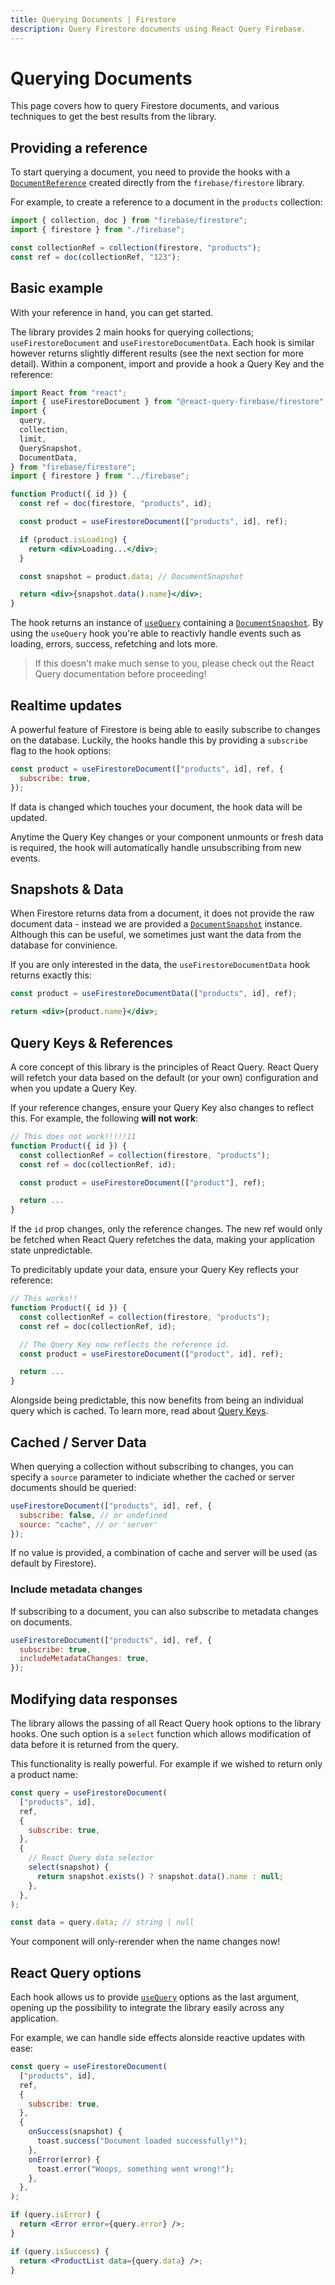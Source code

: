 ```yaml
---
title: Querying Documents | Firestore
description: Query Firestore documents using React Query Firebase.
---
```


# Querying Documents

This page covers how to query Firestore documents, and various techniques
to get the best results from the library.

## Providing a reference

To start querying a document, you need to provide the hooks with a
[`DocumentReference`](https://firebase.google.com/docs/reference/js/firestore_.documentreference)
created directly from the `firebase/firestore` library.

For example, to create a reference to a document in the `products` collection:

```js
import { collection, doc } from "firebase/firestore";
import { firestore } from "./firebase";

const collectionRef = collection(firestore, "products");
const ref = doc(collectionRef, "123");
```

## Basic example

With your reference in hand, you can get started.

The library provides 2 main hooks for querying collections; `useFirestoreDocument` and `useFirestoreDocumentData`.
Each hook is similar however returns slightly different results (see the next section for more detail).
Within a component, import and provide a hook a Query Key and the reference:

```jsx
import React from "react";
import { useFirestoreDocument } from "@react-query-firebase/firestore";
import {
  query,
  collection,
  limit,
  QuerySnapshot,
  DocumentData,
} from "firebase/firestore";
import { firestore } from "../firebase";

function Product({ id }) {
  const ref = doc(firestore, "products", id);

  const product = useFirestoreDocument(["products", id], ref);

  if (product.isLoading) {
    return <div>Loading...</div>;
  }

  const snapshot = product.data; // DocumentSnapshot

  return <div>{snapshot.data().name}</div>;
}
```

The hook returns an instance of [`useQuery`](https://react-query.tanstack.com/reference/useQuery)
containing a [`DocumentSnapshot`](https://firebase.google.com/docs/reference/js/firestore_.documentsnapshot).
By using the `useQuery` hook you're able to reactivly handle events such as loading, errors, success, refetching and lots more.

> If this doesn't make much sense to you, please check out the React Query documentation before proceeding!

## Realtime updates

A powerful feature of Firestore is being able to easily subscribe to changes on the database. Luckily,
the hooks handle this by providing a `subscribe` flag to the hook options:

```js
const product = useFirestoreDocument(["products", id], ref, {
  subscribe: true,
});
```

If data is changed which touches your document, the hook data will be updated.

Anytime the Query Key changes or your component unmounts or fresh data is required,
the hook will automatically handle unsubscribing from new events.

## Snapshots & Data

When Firestore returns data from a document, it does not provide the raw document data - instead
we are provided a [`DocumentSnapshot`](https://firebase.google.com/docs/reference/js/firestore_.documentsnapshot) instance.
Although this can be useful, we sometimes just want the data from the database for convinience.

If you are only interested in the data, the `useFirestoreDocumentData` hook returns exactly this:

```jsx
const product = useFirestoreDocumentData(["products", id], ref);

return <div>{product.name}</div>;
```

## Query Keys & References

A core concept of this library is the principles of React Query. React Query will
refetch your data based on the default (or your own) configuration and when you update
a Query Key.

If your reference changes, ensure your Query Key also changes to reflect this. For example,
the following **will not work**:

```jsx
// This does not work!!!!!11
function Product({ id }) {
  const collectionRef = collection(firestore, "products");
  const ref = doc(collectionRef, id);

  const product = useFirestoreDocument(["product"], ref);

  return ...
}
```

If the `id` prop changes, only the reference changes. The new ref would only be fetched when
React Query refetches the data, making your application state unpredictable.

To predicitably update your data, ensure your Query Key reflects your reference:

```jsx
// This works!!
function Product({ id }) {
  const collectionRef = collection(firestore, "products");
  const ref = doc(collectionRef, id);

  // The Query Key now reflects the reference id.
  const product = useFirestoreDocument(["product", id], ref);

  return ...
}
```

Alongside being predictable, this now benefits from being an individual query
which is cached. To learn more, read about [Query Keys](https://react-query.tanstack.com/guides/query-keys).

## Cached / Server Data

When querying a collection without subscribing to changes, you
can specify a `source` parameter to indiciate whether the
cached or server documents should be queried:

```js
useFirestoreDocument(["products", id], ref, {
  subscribe: false, // or undefined
  source: "cache", // or 'server'
});
```

If no value is provided, a combination of cache and server will be used (as default by Firestore).

### Include metadata changes

If subscribing to a document, you can also subscribe to metadata changes on
documents.

```js
useFirestoreDocument(["products", id], ref, {
  subscribe: true,
  includeMetadataChanges: true,
});
```

## Modifying data responses

The library allows the passing of all React Query hook options to the library hooks.
One such option is a `select` function which allows modification of data before it is
returned from the query.

This functionality is really powerful. For example if we wished to return only a product name:

```js
const query = useFirestoreDocument(
  ["products", id],
  ref,
  {
    subscribe: true,
  },
  {
    // React Query data selector
    select(snapshot) {
      return snapshot.exists() ? snapshot.data().name : null;
    },
  },
);

const data = query.data; // string | null
```

Your component will only-rerender when the name changes now!

## React Query options

Each hook allows us to provide [`useQuery`](https://react-query.tanstack.com/reference/useQuery)
options as the last argument, opening up the possibility to integrate the library easily across
any application.

For example, we can handle side effects alonside reactive updates with ease:

```jsx
const query = useFirestoreDocument(
  ["products", id],
  ref,
  {
    subscribe: true,
  },
  {
    onSuccess(snapshot) {
      toast.success("Document loaded successfully!");
    },
    onError(error) {
      toast.error("Woops, something went wrong!");
    },
  },
);

if (query.isError) {
  return <Error error={query.error} />;
}

if (query.isSuccess) {
  return <ProductList data={query.data} />;
}
```
